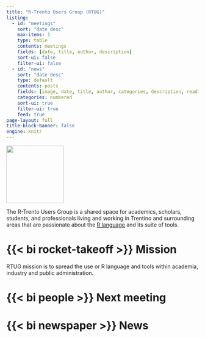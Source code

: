 ```yaml
---
title: "R-Trento Users Group (RTUG)"
listing:
  - id: "meetings"
    sort: "date desc"
    max-items: 1
    type: table
    contents: meetings
    fields: [date, title, author, description]
    sort-ui: false
    filter-ui: false
  - id: "news"
    sort: "date desc"
    type: default
    contents: posts
    fields: [image, date, title, author, categories, description, reading-time]
    categories: numbered
    sort-ui: true
    filter-ui: true
    feed: true
page-layout: full
title-block-banner: false
engine: knitr
---
```


::: {layout="[20,80]"}
::: {#second-column}
![](images/logo.png){width=150px}
:::
:::{#first-column}
The R-Trento Users Group is a shared space for academics, scholars, students, and professionals living and working in Trentino and surrounding areas that are passionate about the [R language](https://r-project.org) and its suite of tools.

# {{< bi rocket-takeoff >}} Mission

RTUG mission is to spread the use or R language and tools within academia, industry and public administration.
:::

:::


# {{< bi people >}} Next meeting

:::{#meetings}
:::


# {{< bi newspaper >}} News

:::{#news}
:::
